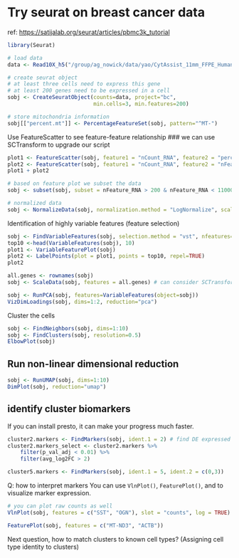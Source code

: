 # Try seurat on breast cancer data

ref: <https://satijalab.org/seurat/articles/pbmc3k_tutorial>

```r
library(Seurat)
```

```r
# load data
data <- Read10X_h5("/group/ag_nowick/data/yao/CytAssist_11mm_FFPE_Human_Ovarian_Carcinoma_filtered_feature_bc_matrix.h5")

# create seurat object
# at least three cells need to express this gene
# at least 200 genes need to be expressed in a cell
sobj <- CreateSeuratObject(counts=data, project="bc",
                           min.cells=3, min.features=200)

# store mitochondria information
sobj[["percent.mt"]] <- PercentageFeatureSet(sobj, pattern="^MT-")
```

Use FeatureScatter to see feature-feature relationship
### we can use SCTransform to upgrade our script

```r
plot1 <- FeatureScatter(sobj, feature1 = "nCount_RNA", feature2 = "percent.mt")
plot2 <- FeatureScatter(sobj, feature1 = "nCount_RNA", feature2 = "nFeature_RNA")
plot1 + plot2
```

```r
# based on feature plot we subset the data
sobj <- subset(sobj, subset = nFeature_RNA > 200 & nFeature_RNA < 11000 & percent.mt < 4)

# normalized data
sobj <- NormalizeData(sobj, normalization.method = "LogNormalize", scale.factor = 10000)
```

Identification of highly variable features (feature selection)

```r
sobj <- FindVariableFeatures(sobj, selection.method = "vst", nfeatures=2000)
top10 <-head(VariableFeatures(sobj), 10) 
plot1 <- VariableFeaturePlot(sobj)
plot2 <- LabelPoints(plot = plot1, points = top10, repel=TRUE)
plot2
```

```r
all.genes <- rownames(sobj)
sobj <- ScaleData(sobj, features = all.genes) # can consider SCTransform
```

```r
sobj <- RunPCA(sobj, features=VariableFeatures(object=sobj))
VizDimLoadings(sobj, dims=1:2, reduction="pca")
```

Cluster the cells

```r
sobj <- FindNeighbors(sobj, dims=1:10)
sobj <- FindClusters(sobj, resolution=0.5)
ElbowPlot(sobj)
```

## Run non-linear dimensional reduction

```r
sobj <- RunUMAP(sobj, dims=1:10)
DimPlot(sobj, reduction="umap")
```
## identify cluster biomarkers
If you can install presto, it can make your progress much faster.
```r
cluster2.markers <- FindMarkers(sobj, ident.1 = 2) # find DE expressed features in cluster2
cluster2.markers_select <- cluster2.markers %>%
    filter(p_val_adj < 0.01) %>%
    filter(avg_log2FC > 2)

cluster5.markers <- FindMarkers(sobj, ident.1 = 5, ident.2 = c(0,3))
```

Q: how to interpret markers
You can use `VlnPlot()`, `FeaturePlot()`, and  to visualize marker expression.
```r
# you can plot raw counts as well
VlnPlot(sobj, features = c("SST", "OGN"), slot = "counts", log = TRUE)

FeaturePlot(sobj, features = c("MT-ND3", "ACTB"))

```


Next question, how to match clusters to known cell types? (Assigning cell type identity to clusters)


